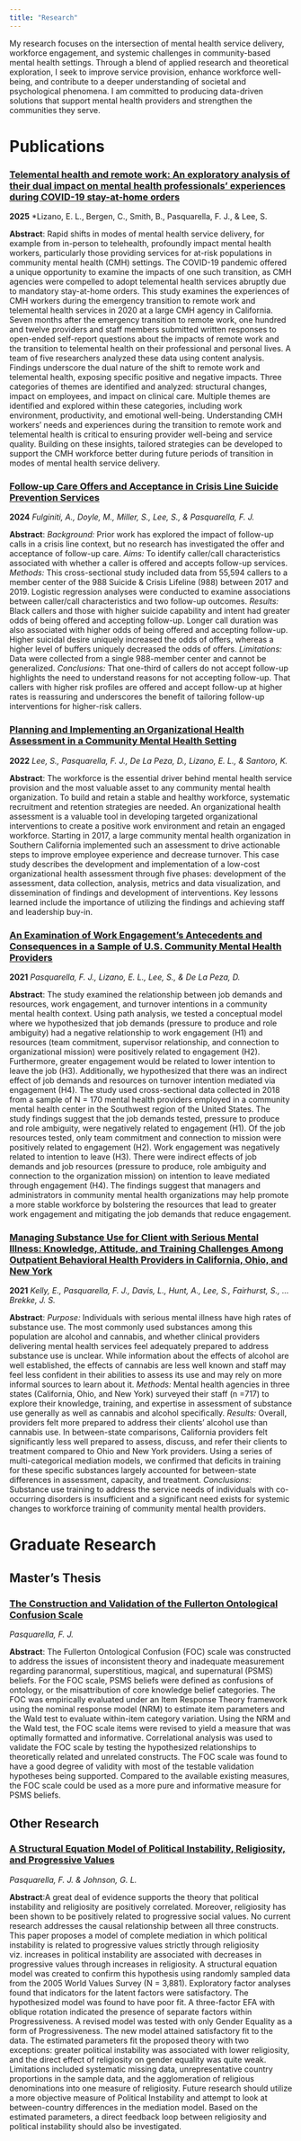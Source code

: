 ```yaml
---
title: "Research"
---
```


My research focuses on the intersection of mental health service delivery, workforce engagement, and systemic challenges in community-based mental health settings. Through a blend of applied research and theoretical exploration, I seek to improve service provision, enhance workforce well-being, and contribute to a deeper understanding of societal and psychological phenomena. I am committed to producing data-driven solutions that support mental health providers and strengthen the communities they serve.

# Publications

### [Telemental health and remote work: An exploratory analysis of their dual impact on mental health professionals' experiences during COVID-19 stay-at-home orders](https://link.springer.com/article/10.1007/s11414-024-09925-z){target="_blank"}

**2025** \*Lizano, E. L., Bergen, C., Smith, B., Pasquarella, F. J., & Lee, S.

**Abstract**: Rapid shifts in modes of mental health service delivery, for example from in-person to telehealth, profoundly impact mental health workers, particularly those providing services for at-risk populations in community mental health (CMH) settings. The COVID-19 pandemic offered a unique opportunity to examine the impacts of one such transition, as CMH agencies were compelled to adopt telemental health services abruptly due to mandatory stay-at-home orders. This study examines the experiences of CMH workers during the emergency transition to remote work and telemental health services in 2020 at a large CMH agency in California. Seven months after the emergency transition to remote work, one hundred and twelve providers and staff members submitted written responses to open-ended self-report questions about the impacts of remote work and the transition to telemental health on their professional and personal lives. A team of five researchers analyzed these data using content analysis. Findings underscore the dual nature of the shift to remote work and telemental health, exposing specific positive and negative impacts. Three categories of themes are identified and analyzed: structural changes, impact on employees, and impact on clinical care. Multiple themes are identified and explored within these categories, including work environment, productivity, and emotional well-being. Understanding CMH workers' needs and experiences during the transition to remote work and telemental health is critical to ensuring provider well-being and service quality. Building on these insights, tailored strategies can be developed to support the CMH workforce better during future periods of transition in modes of mental health service delivery.

### [Follow-up Care Offers and Acceptance in Crisis Line Suicide Prevention Services](https://psycnet.apa.org/record/2025-25194-001){target="_blank"}

**2024** *Fulginiti, A., Doyle, M., Miller, S., Lee, S., & Pasquarella, F. J.*

**Abstract**: *Background:* Prior work has explored the impact of follow-up calls in a crisis line context, but no research has investigated the offer and acceptance of follow-up care. *Aims:* To identify caller/call characteristics associated with whether a caller is offered and accepts follow-up services. *Methods:* This cross-sectional study included data from 55,594 callers to a member center of the 988 Suicide & Crisis Lifeline (988) between 2017 and 2019. Logistic regression analyses were conducted to examine associations between caller/call characteristics and two follow-up outcomes. *Results:* Black callers and those with higher suicide capability and intent had greater odds of being offered and accepting follow-up. Longer call duration was also associated with higher odds of being offered and accepting follow-up. Higher suicidal desire uniquely increased the odds of offers, whereas a higher level of buffers uniquely decreased the odds of offers. *Limitations:* Data were collected from a single 988-member center and cannot be generalized. *Conclusions:* That one-third of callers do not accept follow-up highlights the need to understand reasons for not accepting follow-up. That callers with higher risk profiles are offered and accept follow-up at higher rates is reassuring and underscores the benefit of tailoring follow-up interventions for higher-risk callers.

### [Planning and Implementing an Organizational Health Assessment in a Community Mental Health Setting](https://link.springer.com/article/10.1007/s10597-022-01052-3){target="_blank"}

**2022** *Lee, S., Pasquarella, F. J., De La Peza, D., Lizano, E. L., & Santoro, K.*

**Abstract**: The workforce is the essential driver behind mental health service provision and the most valuable asset to any community mental health organization. To build and retain a stable and healthy workforce, systematic recruitment and retention strategies are needed. An organizational health assessment is a valuable tool in developing targeted organizational interventions to create a positive work environment and retain an engaged workforce. Starting in 2017, a large community mental health organization in Southern California implemented such an assessment to drive actionable steps to improve employee experience and decrease turnover. This case study describes the development and implementation of a low-cost organizational health assessment through five phases: development of the assessment, data collection, analysis, metrics and data visualization, and dissemination of findings and development of interventions. Key lessons learned include the importance of utilizing the findings and achieving staff and leadership buy-in.

### [An Examination of Work Engagement's Antecedents and Consequences in a Sample of U.S. Community Mental Health Providers](https://onlinelibrary.wiley.com/doi/abs/10.1111/hsc.13670){target="_blank"}

**2021** *Pasquarella, F. J., Lizano, E. L., Lee, S., & De La Peza, D.*

**Abstract**: The study examined the relationship between job demands and resources, work engagement, and turnover intentions in a community mental health context. Using path analysis, we tested a conceptual model where we hypothesized that job demands (pressure to produce and role ambiguity) had a negative relationship to work engagement (H1) and resources (team commitment, supervisor relationship, and connection to organizational mission) were positively related to engagement (H2). Furthermore, greater engagement would be related to lower intention to leave the job (H3). Additionally, we hypothesized that there was an indirect effect of job demands and resources on turnover intention mediated via engagement (H4). The study used cross-sectional data collected in 2018 from a sample of N = 170 mental health providers employed in a community mental health center in the Southwest region of the United States. The study findings suggest that the job demands tested, pressure to produce and role ambiguity, were negatively related to engagement (H1). Of the job resources tested, only team commitment and connection to mission were positively related to engagement (H2). Work engagement was negatively related to intention to leave (H3). There were indirect effects of job demands and job resources (pressure to produce, role ambiguity and connection to the organization mission) on intention to leave mediated through engagement (H4). The findings suggest that managers and administrators in community mental health organizations may help promote a more stable workforce by bolstering the resources that lead to greater work engagement and mitigating the job demands that reduce engagement.

### [Managing Substance Use for Client with Serious Mental Illness: Knowledge, Attitude, and Training Challenges Among Outpatient Behavioral Health Providers in California, Ohio, and New York](https://www.sciencedirect.com/science/article/pii/S0740547221002737){target="_blank"}

**2021** *Kelly, E., Pasquarella, F. J., Davis, L., Hunt, A., Lee, S., Fairhurst, S., ... Brekke, J. S.*

**Abstract**: *Purpose:* Individuals with serious mental illness have high rates of substance use. The most commonly used substances among this population are alcohol and cannabis, and whether clinical providers delivering mental health services feel adequately prepared to address substance use is unclear. While information about the effects of alcohol are well established, the effects of cannabis are less well known and staff may feel less confident in their abilities to assess its use and may rely on more informal sources to learn about it. *Methods:* Mental health agencies in three states (California, Ohio, and New York) surveyed their staff (n =717) to explore their knowledge, training, and expertise in assessment of substance use generally as well as cannabis and alcohol specifically. *Results:* Overall, providers felt more prepared to address their clients' alcohol use than cannabis use. In between-state comparisons, California providers felt significantly less well prepared to assess, discuss, and refer their clients to treatment compared to Ohio and New York providers. Using a series of multi-categorical mediation models, we confirmed that deficits in training for these specific substances largely accounted for between-state differences in assessment, capacity, and treatment. *Conclusions:* Substance use training to address the service needs of individuals with co-occurring disorders is insufficient and a significant need exists for systemic changes to workforce training of community mental health providers.

# Graduate Research

## Master's Thesis

### [The Construction and Validation of the Fullerton Ontological Confusion Scale](assets/papers/2015_thesis.pdf){target="_blank"}

*Pasquarella, F. J.*

**Abstract**: The Fullerton Ontological Confusion (FOC) scale was constructed to address the issues of inconsistent theory and inadequate measurement regarding paranormal, superstitious, magical, and supernatural (PSMS) beliefs. For the FOC scale, PSMS beliefs were defined as confusions of ontology, or the misattribution of core knowledge belief categories. The FOC was empirically evaluated under an Item Response Theory framework using the nominal response model (NRM) to estimate item parameters and the Wald test to evaluate within-item category variation. Using the NRM and the Wald test, the FOC scale items were revised to yield a measure that was optimally formatted and informative. Correlational analysis was used to validate the FOC scale by testing the hypothesized relationships to theoretically related and unrelated constructs. The FOC scale was found to have a good degree of validity with most of the testable validation hypotheses being supported. Compared to the available existing measures, the FOC scale could be used as a more pure and informative measure for PSMS beliefs.

## Other Research

### [A Structural Equation Model of Political Instability, Religiosity, and Progressive Values](assets/papers/2015_politics_religion.pdf){target="_blank"}

*Pasquarella, F. J. & Johnson, G. L.*

**Abstract**:A great deal of evidence supports the theory that political instability and religiosity are positively correlated. Moreover, religiosity has been shown to be positively related to progressive social values. No current research addresses the causal relationship between all three constructs. This paper proposes a model of complete mediation in which political instability is related to progressive values strictly through religiosity viz. increases in political instability are associated with decreases in progressive values through increases in religiosity. A structural equation model was created to confirm this hypothesis using randomly sampled data from the 2005 World Values Survey (N = 3,881). Exploratory factor analyses found that indicators for the latent factors were satisfactory. The hypothesized model was found to have poor fit. A three-factor EFA with oblique rotation indicated the presence of separate factors within Progressiveness. A revised model was tested with only Gender Equality as a form of Progressiveness. The new model attained satisfactory fit to the data. The estimated parameters fit the proposed theory with two exceptions: greater political instability was associated with lower religiosity, and the direct effect of religiosity on gender equality was quite weak. Limitations included systematic missing data, unrepresentative country proportions in the sample data, and the agglomeration of religious denominations into one measure of religiosity. Future research should utilize a more objective measure of Political Instability and attempt to look at between-country differences in the mediation model. Based on the estimated parameters, a direct feedback loop between religiosity and political instability should also be investigated.
